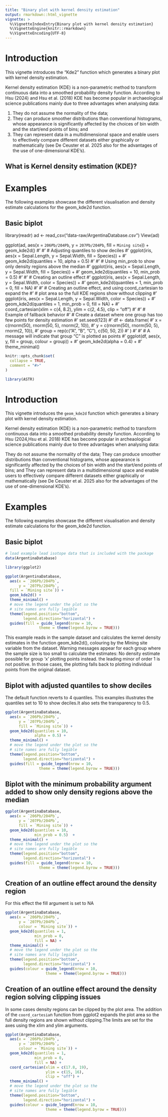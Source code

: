 ```yaml
---
title: "Binary plot with kernel density estimation"
output: rmarkdown::html_vignette
vignette: >
  %\VignetteIndexEntry{Binary plot with kernel density estimation} 
  %\VignetteEngine{knitr::rmarkdown}
  %\VignetteEncoding{UTF-8}
---
```


# Introduction

This vignette introduces the "Kde2" function which generates a binary plot with kernel density estimation.

Kernel density estimation (KDE) is a non-parametric method to transform continuous data into a smoothed probability density function. According to Hsu (2024) and Hsu et al. (2018) KDE has become popular in archaeological science publications mainly due to three advantages when analysing data:

1. They do not assume the normality of the data;
2. They can produce smoother distributions than conventional histograms, whose appearance is significantly affected by the choices of bin width and the start/end points of bins; and
3. They can represent data in a multidimensional space and enable users to effectively compare different datasets either graphically or mathematically (see De Ceuster et al. 2025 also for the advantages of the use of one-dimensional KDE’s).

## What is Kernel density estimation (KDE)?







# Examples
The following examples showcase the different visualisation and density estimate calculations for the geom_kde2d function. 

## Basic biplot 
library(readr)
ad <- read_csv("data-raw/ArgentinaDatabase.csv")
View(ad)

ggplot(ad, 
  aes(x = `206Pb/204Pb`, 
  y = `207Pb/204Pb`, 
  fill = `Mining site`)) + 
  geom_kde2d()
#'
#' # Adjusting quantiles to show deciles
#' ggplot(iris, aes(x = Sepal.Length, y = Sepal.Width, fill = Species)) +
#'   geom_kde2d(quantiles = 10, alpha = 0.5)
#'
#' # Using min_prob to show only density regions above the median
#' ggplot(iris, aes(x = Sepal.Length, y = Sepal.Width, fill = Species)) +
#'   geom_kde2d(quantiles = 10, min_prob = 0.5)
#'
#' # Creating an outline effect
#' ggplot(iris, aes(x = Sepal.Length, y = Sepal.Width, color = Species)) +
#'   geom_kde2d(quantiles = 1, min_prob = 0, fill = NA)
#'
#'  # Creating an outline effect, and using coord_cartesian to expand the
#'  # plot area so the full KDE regions show without clipping
#' ggplot(iris, aes(x = Sepal.Length, y = Sepal.Width, color = Species)) +
#'   geom_kde2d(quantiles = 1, min_prob = 0, fill = NA) +
#'   coord_cartesian(xlim = c(4, 8.2), ylim = c(2, 4.5), clip = "off")
#'
#' # Example of fallback behavior
#' # Create a dataset where one group has too few points for density estimation
#' set.seed(123)
#' df <- data.frame(
#'   x = c(rnorm(50), rnorm(50, 5), rnorm(2, 10)),
#'   y = c(rnorm(50), rnorm(50, 5), rnorm(2, 10)),
#'   group = rep(c("A", "B", "C"), c(50, 50, 2))
#' )
#'
#' # A message will indicate that group "C" is plotted as points
#' ggplot(df, aes(x, y, fill = group, colour = group)) +
#'   geom_kde2d(alpha = 0.4) +
#'   theme_minimal()


```r
knitr::opts_chunk$set(
  collapse = TRUE,
  comment = "#>"
)
```

```r
library(ASTR)
```

# Introduction

This vignette introduces the `geom_kde2d` function which generates a binary plot with kernel density estimation.

Kernel density estimation (KDE) is a non-parametric method to transform continuous data into a smoothed probability density function. According to Hsu (2024,Hsu et al. 2018) KDE has become popular in archeaological science publications mainly due to three advantages when analysing data:

They do not assume the normality of the data;
They can produce smoother distributions than conventional histograms, whose appearance is significantly affected by the choices of bin width and the start/end points of bins; and
They can represent data in a multidimensional space and enable users to effectively compare different datasets either graphically or mathematically (see De Ceuster et al. 2025 also for the advantages of the use of one-dimensional KDE’s).

# Examples
The following examples showcase the different visualisation and density estimate calculations for the geom_kde2d function. 

## Basic biplot 

```r
# load example lead isotope data that is included with the package
data(ArgentinaDatabase)

library(ggplot2)

ggplot(ArgentinaDatabase, 
  aes(x = `206Pb/204Pb`, 
      y = `207Pb/204Pb`, 
  fill = `Mining site`)) + 
  geom_kde2d() +
  theme_minimal() +
  # move the legend under the plot so the
  # site names are fully legible
  theme(legend.position="bottom", 
        legend.direction="horizontal") +
  guides(fill = guide_legend(nrow = 10, 
               theme = theme(legend.byrow = TRUE)))
```
  
This example reads in the sample dataset and calculates the kernel density estimates in the function geom_kde2d(), colouring by the Mining site variable from the dataset. Warning messages appear for each group where the sample size is too small to calculate the estimates: No density estimate possible for group 'x' plotting points instead.
the leading minor of order 1 is not positive. In those cases, the plotting falls back to plotting individual points from the original dataset.

## Biplot with adjusted quantiles to show deciles
The default function reverts to 4 quantiles. This examples illustrates the quantiles set to 10 to show deciles.It also sets the transparency to 0.5. 

```r
ggplot(ArgentinaDatabase, 
  aes(x = `206Pb/204Pb`, 
      y = `207Pb/204Pb`, 
      fill = `Mining site`)) + 
  geom_kde2d(quantiles = 10, 
             alpha = 0.5) +
  theme_minimal() +
  # move the legend under the plot so the
  # site names are fully legible
  theme(legend.position="bottom", 
        legend.direction="horizontal") +
  guides(fill = guide_legend(nrow = 10, 
               theme = theme(legend.byrow = TRUE)))
```
  
## Biplot with the minimum probability argument added to show only density regions above the median

```r
ggplot(ArgentinaDatabase, 
  aes(x = `206Pb/204Pb`, 
      y = `207Pb/204Pb`, 
      fill = `Mining site`)) + 
  geom_kde2d(quantiles = 10, 
             min_prob = 0.5)  +
  theme_minimal() +
  # move the legend under the plot so the
  # site names are fully legible
  theme(legend.position="bottom", 
        legend.direction="horizontal") +
  guides(fill = guide_legend(nrow = 10, 
               theme = theme(legend.byrow = TRUE)))
```
  
## Creation of an outline effect around the density region
For this effect the fill argument is set to NA

```r
ggplot(ArgentinaDatabase, 
  aes(x = `206Pb/204Pb`, 
      y = `207Pb/204Pb`, 
      colour = `Mining site`)) + 
  geom_kde2d(quantiles = 1, 
             min_prob = 0, 
             fill = NA) +
  theme_minimal() +
  # move the legend under the plot so the
  # site names are fully legible
  theme(legend.position="bottom", 
        legend.direction="horizontal") +
  guides(colour = guide_legend(nrow = 10, 
                  theme = theme(legend.byrow = TRUE)))
```

##   Creation of an outline effect around the density region solving clipping issues
In some cases density regions can be clipped by the plot area. The addition of the `coord_cartesia`n function from ggplot2 expands the plot area so the full density regions are shown without clipping.The limits are set for the axes using the xlim and ylim arguments. 

```r
ggplot(ArgentinaDatabase, 
  aes(x = `206Pb/204Pb`, 
      y = `207Pb/204Pb`, 
      colour = `Mining site`)) + 
  geom_kde2d(quantiles = 1,
             min_prob = 0, 
             fill = NA) + 
  coord_cartesian(xlim = c(17.8, 19), 
                  ylim = c(15, 16), 
                  clip = "off") +
  theme_minimal() +
  # move the legend under the plot so the
  # site names are fully legible
  theme(legend.position="bottom", 
        legend.direction="horizontal") +
  guides(colour = guide_legend(nrow = 10, 
                  theme = theme(legend.byrow = TRUE)))
```


